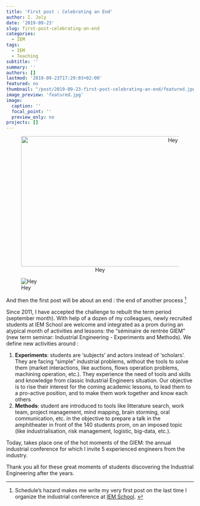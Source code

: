 ```yaml
---
title: 'First post : Celebrating an End'
author: I. Joly
date: '2019-09-23'
slug: first-post-celebrating-an-end
categories:
  - IEM
tags:
  - IEM
  - Teaching
subtitle: ''
summary: ''
authors: []
lastmod: '2019-09-23T17:29:03+02:00'
featured: no
thumbnail: "/post/2019-09-23-first-post-celebrating-an-end/featured.jpg"
image_preview: 'featured.jpg'
image:
  caption: ''
  focal_point: ''
  preview_only: no
projects: []
---
```


<center>
![Hey](featured.jpg){width=800px height=350px}
</center> 

![Hey](./featured.jpg)

And then the first post will be about an end : the end of another process ^[Schedule's hazard makes me write my very first post on the last time I organize the industrial conference at [IEM School](https:\\génie-industriel.com). ]

Since 2011, I have accepted the challenge to rebuilt the term period (september month). With help of a dozen of my colleagues, newly recruited students at IEM School are welcome and integrated as a prom during an atypical month of activities and lessons: the "séminaire de rentrée GIEM" (new term seminar: Industrial Engineering - Experiments and Methods). We define new activities around :

1) **Experiments**: students are 'subjects' and actors instead of 'scholars'. They are facing  "simple" industrial problems, without the tools to solve them (market interactions, like auctions, flows operation problems, machining operation, etc.). They experience the need of tools and skills and knowledge from classic Industrial Engineers situation. Our objective is to rise their interest for the coming academic lessons, to lead them to a pro-active position, and to make them work together and know each others
2) **Methods**: student are introduced to tools like litterature search, work team, project management, mind mapping, brain storming, oral communication, etc. in the objective to prepare a talk in the amphitheater in front of the 140 students prom, on an imposed topic (like industrialisation, risk management, logistic, big-data, etc.).

Today, takes place one of the hot moments of the GIEM: the annual industrial conference for which I invite 5 experienced engineers from the industry.

Thank you all for these great moments of students discovering the Industrial Engineering after the years.
